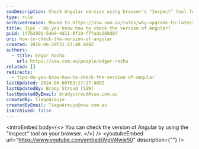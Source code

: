 ```yaml
---
seoDescription: Check Angular version using browser's "Inspect" tool for a seamless development experience.
type: rule
archivedreason: Moved to https://ssw.com.au/rules/why-upgrade-to-latest-angular
title: Tips - Do you know how to check the version of Angular?
guid: 1f7b2901-5de9-4d11-8f19-f7fada260d8f
uri: how-to-check-the-version-of-angular
created: 2018-06-29T21:43:40.000Z
authors:
  - title: Edgar Rocha
    url: https://ssw.com.au/people/edgar-rocha
related: []
redirects:
  - tips-do-you-know-how-to-check-the-version-of-angular
lastUpdated: 2024-06-08T03:27:17.000Z
lastUpdatedBy: Brady Stroud [SSW]
lastUpdatedByEmail: bradystroud@ssw.com.au
createdBy: TiagoAraujo
createdByEmail: TiagoAraujo@ssw.com.au
isArchived: false
---
```


<introEmbed
  body={<>
You can check the version of Angular by using the "Inspect" tool on your browser.
  </>}
/>
<youtubeEmbed url="https://www.youtube.com/embed/jVpV4lwie50" description={""} />
